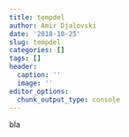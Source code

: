 ```yaml
---
title: tempdel
author: Amir Djalovski
date: '2018-10-25'
slug: tempdel
categories: []
tags: []
header:
  caption: ''
  image: ''
editor_options: 
  chunk_output_type: console
---
```



bla